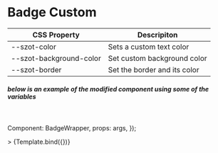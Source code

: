 <!-- Badge.stories.mdx -->



<Meta title="Components/Badge/Custom" />

# Badge Custom

CSS Property | Descripiton
-------------|-------------
--szot-color | Sets a custom text color
--szot-background-color| Set custom background color
--szot-border | Set the border and its color

##### below is an example of the modified component using some of the variables

<br />

  Component: BadgeWrapper,
  props: args,
});

<Canvas>
  <Story
      name="Custom"
      args={{
        labelSlot: "New",
        style: "--szot-color:#FFFFFF; --szot-background-color:#FC6627;",
      }}>
      >
      {Template.bind({})}
  </Story>
</Canvas>
